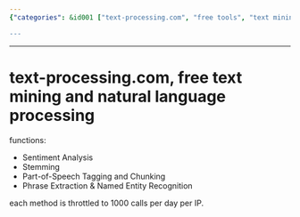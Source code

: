 ```yaml
---
{"categories": &id001 ["text-processing.com", "free tools", "text mining", "NLP", "Sentiment Analysis", "Stemming", "daily limit"], "category": "text-mining", "date": "2023-02-14 09:02:35", "description": "text-processing.com is a platform providing free access to various text mining and NLP tools such as Sentiment Analysis, Stemming, Part-of-Speech Tagging, Chunking, Phrase Extraction, and Named Entity Recognition. Users can utilize these features up to 1000 calls per IP address every day.", "tags": *id001, "title": "text-processing.com, free text mining and natural language processing"}

---
```


------

# text-processing.com, free text mining and natural language processing

functions:

- Sentiment Analysis
- Stemming
- Part-of-Speech Tagging and Chunking
- Phrase Extraction & Named Entity Recognition

each method is throttled to 1000 calls per day per IP.

